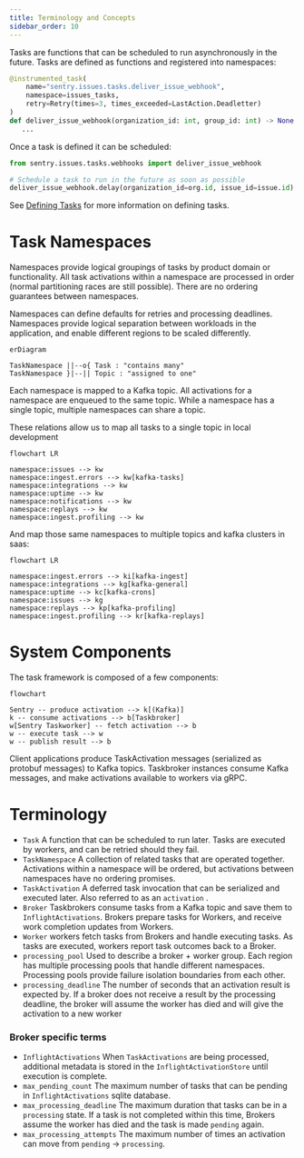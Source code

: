 ```yaml
---
title: Terminology and Concepts
sidebar_order: 10
---
```


Tasks are functions that can be scheduled to run asynchronously in the future.
Tasks are defined as functions and registered into namespaces:

```python
@instrumented_task(
    name="sentry.issues.tasks.deliver_issue_webhook",
    namespace=issues_tasks,
    retry=Retry(times=3, times_exceeded=LastAction.Deadletter)
)
def deliver_issue_webhook(organization_id: int, group_id: int) -> None:
   ...
```

Once a task is defined it can be scheduled:

```python
from sentry.issues.tasks.webhooks import deliver_issue_webhook

# Schedule a task to run in the future as soon as possible
deliver_issue_webhook.delay(organization_id=org.id, issue_id=issue.id)
```

See [Defining Tasks](/backend/application-domains/tasks/#defining-tasks) for
more information on defining tasks.

# Task Namespaces

Namespaces provide logical groupings of tasks by product domain or
functionality. All task activations within a namespace are processed in order
(normal partitioning races are still possible). There are no ordering guarantees
between namespaces.

Namespaces can define defaults for retries and processing deadlines. Namespaces
provide logical separation between workloads in the application, and enable
different regions to be scaled differently.

```mermaid
erDiagram

TaskNamespace ||--o{ Task : "contains many"
TaskNamespace }|--|| Topic : "assigned to one"
```

Each namespace is mapped to a Kafka topic. All activations for a namespace are
enqueued to the same topic. While a namespace has a single topic, multiple
namespaces can share a topic.

These relations allow us to map all tasks to a single topic in local development

```mermaid
flowchart LR

namespace:issues --> kw
namespace:ingest.errors --> kw[kafka-tasks]
namespace:integrations --> kw
namespace:uptime --> kw
namespace:notifications --> kw
namespace:replays --> kw
namespace:ingest.profiling --> kw

```

And map those same namespaces to multiple topics and kafka clusters in saas:

```mermaid
flowchart LR

namespace:ingest.errors --> ki[kafka-ingest]
namespace:integrations --> kg[kafka-general]
namespace:uptime --> kc[kafka-crons]
namespace:issues --> kg
namespace:replays --> kp[kafka-profiling]
namespace:ingest.profiling --> kr[kafka-replays]

```

# System Components

The task framework is composed of a few components:

```mermaid
flowchart

Sentry -- produce activation --> k[(Kafka)]
k -- consume activations --> b[Taskbroker]
w[Sentry Taskworker] -- fetch activation --> b
w -- execute task --> w
w -- publish result --> b
```

Client applications produce TaskActivation messages (serialized as protobuf messages) to Kafka topics. Taskbroker instances consume Kafka messages, and make activations available to workers via gRPC.

# Terminology

- `Task` A function that can be scheduled to run later. Tasks are executed by workers, and can be retried should they fail.
- `TaskNamespace` A collection of related tasks that are operated together. Activations within a namespace will be ordered, but activations between namespaces have no ordering promises.
- `TaskActivation` A deferred task invocation that can be serialized and executed later. Also referred to as an `activation` .
- `Broker` Taskbrokers consume tasks from a Kafka topic and save them to `InflightActivations`. Brokers prepare tasks for Workers, and receive work completion updates from Workers.
- `Worker` workers fetch tasks from Brokers and handle executing tasks. As tasks are executed, workers report task outcomes back to a Broker.
- `processing_pool` Used to describe a broker + worker group. Each region has multiple processing pools that handle different namespaces. Processing pools provide failure isolation boundaries from each other.
- `processing_deadline` The number of seconds that an activation result is expected by. If a broker does not receive a result by the processing deadline, the broker will assume the worker has died and will give the activation to a new worker

### Broker specific terms

- `InflightActivations` When `TaskActivations` are being processed, additional metadata is stored in the `InflightActivationStore` until execution is complete.
- `max_pending_count` The maximum number of tasks that can be pending in `InflightActivations` sqlite database.
- `max_processing_deadline` The maximum duration that tasks can be in a `processing` state. If a task is not completed within this time, Brokers assume the worker has died and the task is made `pending` again.
- `max_processing_attempts` The maximum number of times an activation can move from `pending` → `processing`.
